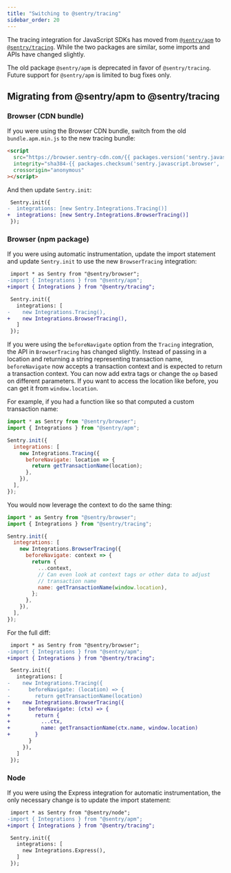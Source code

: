 ```yaml
---
title: "Switching to @sentry/tracing"
sidebar_order: 20
---
```


The tracing integration for JavaScript SDKs has moved from
[`@sentry/apm`](https://www.npmjs.com/package/@sentry/apm) to
[`@sentry/tracing`](https://www.npmjs.com/package/@sentry/tracing). While the
two packages are similar, some imports and APIs have changed slightly.

The old package `@sentry/apm` is deprecated in favor of `@sentry/tracing`.
Future support for `@sentry/apm` is limited to bug fixes only.

## Migrating from @sentry/apm to @sentry/tracing

### Browser (CDN bundle)

If you were using the Browser CDN bundle, switch from the old
`bundle.apm.min.js` to the new tracing bundle:

```html
<script
  src="https://browser.sentry-cdn.com/{{ packages.version('sentry.javascript.browser') }}/bundle.tracing.min.js"
  integrity="sha384-{{ packages.checksum('sentry.javascript.browser', 'bundle.tracing.min.js', 'sha384-base64') }}"
  crossorigin="anonymous"
></script>
```

And then update `Sentry.init`:

```diff
 Sentry.init({
-  integrations: [new Sentry.Integrations.Tracing()]
+  integrations: [new Sentry.Integrations.BrowserTracing()]
 });
```

### Browser (npm package)

If you were using automatic instrumentation, update the import statement and
update `Sentry.init` to use the new `BrowserTracing` integration:

```diff
 import * as Sentry from "@sentry/browser";
-import { Integrations } from "@sentry/apm";
+import { Integrations } from "@sentry/tracing";

 Sentry.init({
   integrations: [
-    new Integrations.Tracing(),
+    new Integrations.BrowserTracing(),
   ]
 });
```

If you were using the `beforeNavigate` option from the `Tracing` integration,
the API in `BrowserTracing` has changed slightly. Instead of passing in a
location and returning a string representing transaction name, `beforeNavigate`
now accepts a transaction context and is expected to return a transaction
context. You can now add extra tags or change the `op` based on different
parameters. If you want to access the location like before, you can get it from
`window.location`.

For example, if you had a function like so that computed a custom transaction
name:

```javascript
import * as Sentry from "@sentry/browser";
import { Integrations } from "@sentry/apm";

Sentry.init({
  integrations: [
    new Integrations.Tracing({
      beforeNavigate: location => {
        return getTransactionName(location);
      },
    }),
  ],
});
```

You would now leverage the context to do the same thing:

```javascript
import * as Sentry from "@sentry/browser";
import { Integrations } from "@sentry/tracing";

Sentry.init({
  integrations: [
    new Integrations.BrowserTracing({
      beforeNavigate: context => {
        return {
          ...context,
          // Can even look at context tags or other data to adjust
          // transaction name
          name: getTransactionName(window.location),
        };
      },
    }),
  ],
});
```

For the full diff:

```diff
 import * as Sentry from "@sentry/browser";
-import { Integrations } from "@sentry/apm";
+import { Integrations } from "@sentry/tracing";

 Sentry.init({
   integrations: [
-    new Integrations.Tracing({
-      beforeNavigate: (location) => {
-        return getTransactionName(location)
+    new Integrations.BrowserTracing({
+      beforeNavigate: (ctx) => {
+        return {
+          ...ctx,
+          name: getTransactionName(ctx.name, window.location)
+        }
       }
     }),
   ]
 });
```

### Node

If you were using the Express integration for automatic instrumentation, the
only necessary change is to update the import statement:

```diff
 import * as Sentry from "@sentry/node";
-import { Integrations } from "@sentry/apm";
+import { Integrations } from "@sentry/tracing";

 Sentry.init({
   integrations: [
     new Integrations.Express(),
   ]
 });
```
